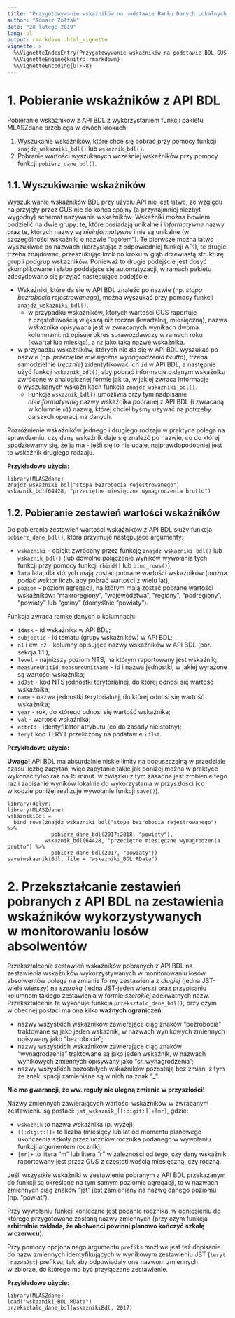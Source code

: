 ---
title: "Przygotowywanie wskaźników na podstawie Banku Danych Lokalnych GUS"
author: "Tomasz Żółtak"
date: "28 lutego 2019"
lang: pl
output: rmarkdown::html_vignette
vignette: >
  %\VignetteIndexEntry{Przygotowywanie wskaźników na podstawie BDL GUS}
  %\VignetteEngine{knitr::rmarkdown}
  %\VignetteEncoding{UTF-8}
---

# 1. Pobieranie wskaźników z API BDL

Pobieranie wskaźników z API BDL z wykorzystaniem funkcji pakietu MLASZdane przebiega w dwóch krokach:

  1. Wyszukanie wskaźników, które chce się pobrać przy pomocy funkcji `znajdz_wskazniki_bdl()` lub `wskaznik_bdl()`.
  2. Pobranie wartości wyszukanych wcześniej wskaźników przy pomocy funkcji `pobierz_dane_bdl()`.
  
## 1.1. Wyszukiwanie wskaźników

Wyszukiwanie wskaźników BDL przy użyciu API nie jest łatwe, ze względu na przyjęty przez GUS nie do końca spójny (a przynajmniej niezbyt wygodny) schemat nazywania wskaźników. Wskaźniki można bowiem podzielić na dwie grupy: te, które posiadają unikalne i *informatywne* nazwy oraz te, których nazwy są *nieinformatywne* i nie są unikalne (w szczególności wskaźniki o nazwie "ogółem"). Te pierwsze można łatwo wyszukiwać po nazwach (korzystając z odpowiedniej funkcji API), te drugie trzeba znajdować, przeszukując krok po kroku w głąb drzewiastą strukturę grup i podgrup wskaźników. Ponieważ to drugie podejście jest dosyć skomplikowane i słabo poddające się automatyzacji, w ramach pakietu zdecydowano się przyjąć następujące podejście:

  + Wskaźniki, które da się w API BDL znaleźć po nazwie (np. *stopa bezrobocia rejestrowanego*), można wyszukać przy pomocy funkcji `znajdz_wskazniki_bdl()`.
    + w przypadku wskaźników, których wartości GUS raportuje z częstotliwością większą niż roczna (kwartalną, miesięczną), nazwa wskaźnika opisywana jest w zwracanych wynikach dwoma kolumnami: `n1` opisuje okres sprawozdawczy w ramach roku (kwartał lub miesiąc), a `n2 ` jako taką nazwę wskaźnika.
  + w przypadku wskaźników, których nie da się w API BDL wyszukać po nazwie (np. *przeciętne miesięczne wynagrodzenia brutto*), trzeba samodzielnie (*ręcznie*) zidentyfikować ich `id` w API BDL, a następnie użyć funkcji `wskaznik_bdl()`, aby pobrać informacje o danym wskaźniku zwrócone w analogicznej formie jak ta, w jakiej zwraca informacje o wyszukanych wskaźnikach funkcja `znajdz_wskazniki_bdl()`.
    + Funkcja `wskaznik_bdl()` umożliwia przy tym nadpisanie *nieinformatywnej* nazwy wskaźnika pobranej z API BDL (i zwracaną w kolumnie `n1`) nazwą, której chcielibyśmy używać na potrzeby dalszych operacji na danych.
  
Rozróżnienie wskaźników jednego i drugiego rodzaju w praktyce polega na sprawdzeniu, czy dany wskaźnik daje się znaleźć po nazwie, co do której spodziewamy się, że ją ma - jeśli się to nie udaje, najprawdopodobniej jest to wskaźnik drugiego rodzaju.

**Przykładowe użycia:**

```
library(MLASZdane)
znajdz_wskazniki_bdl("stopa bezrobocia rejestrowanego")
wskaznik_bdl(64428, "przeciętne miesięczne wynagrodzenia brutto")
```

## 1.2. Pobieranie zestawień wartości wskaźników

Do pobierania zestawień wartości wskaźników z API BDL służy funkcja `pobierz_dane_bdl()`, która przyjmuje następujące argumenty:

  + `wskazniki` - obiekt zwrócony przez funkcję `znajdz_wskazniki_bdl()` lub `wskaznik_bdl()` (lub dowolne połączenie wyników wywołania tych funkcji przy pomocy funkcji `rbind()` lub `bind_rows()`);
  + `lata` lata, dla których mają zostać pobrane wartości wskaźników (można podać wektor liczb, aby pobrać wartości z wielu lat);
  + `poziom` - poziom agregacji, na którym mają zostać pobrane wartości wskaźników: "makroregiony", "województwa", "regiony", "podregiony", "powiaty" lub "gminy" (domyślnie "powiaty").

Funkcja zwraca ramkę danych o kolumnach:

 + `idWsk` - id wskaźnika w API BDL;
 + `subjectId` - id tematu (grupy wskaźników) w API BDL;
 + `n1` i ew. `n2` - kolumny opisujące nazwy wskaźników w API BDL (por. sekcja 1.1.);
 + `level` - najniższy poziom NTS, na którym raportowany jest wskaźnik;
 + `measureUnitId`, `measureUnitName` - id i nazwa jednostki, w jakiej wyrażone są wartości wskaźnika;
 + `idJst` - kod NTS jednostki terytorialnej, do której odnosi się wartość wskaźnika;
 + `name` - nazwa jednostki terytorialnej, do której odnosi się wartość wskaźnika;
 + `year` - rok, do którego odnosi się wartość wskaźnika;
 + `val` - wartość wskaźnika;
 + `attrId` - identyfikator atrybutu (co do zasady nieistotny);
 + `teryt` kod TERYT przeliczony na podstawie `idJst`.

**Przykładowe użycia:**

**Uwaga!** API BDL ma absurdalnie niskie limity na dopuszczalną w przedziale czasu liczbę zapytań, więc zapytanie takie jak poniżej można w praktyce wykonać tylko raz na 15 minut. w związku z tym zasadne jest zrobienie tego raz i zapisanie wyników lokalnie do wykorzystania w przyszłości (co w kodzie poniżej realizuje wywołanie funkcji `save()`).

```
library(dplyr)
library(MLASZdane)
wskaznikiBdl =
  bind_rows(znajdz_wskazniki_bdl("stopa bezrobocia rejestrowanego") %>%
              pobierz_dane_bdl(2017:2018, "powiaty"),
            wskaznik_bdl(64428, "przeciętne miesięczne wynagrodzenia brutto") %>%
              pobierz_dane_bdl(2017, "powiaty"))
save(wskaznikiBdl, file = "wskazniki_BDL.RData")
```

# 2. Przekształcanie zestawień pobranych z API BDL na zestawienia wskaźników wykorzystywanych w monitorowaniu losów absolwentów

Przekształcenie zestawień wskaźników pobranych z API BDL na zestawienia wskaźników wykorzystywanych w monitorowaniu losów absolwentów polega na zmianie formy zestawienia z *długiej* (jedna JST-wiele wierszy) na *szeroką* (jedna JST-jeden wiersz) oraz przypisaniu kolumnom takiego zestawienia w formie *szerokiej* adekwatnych nazw. Przekształcenia te wykonuje funkcja `przeksztalc_dane_bdl()`, przy czym w obecnej postaci ma ona kilka **ważnych ograniczeń**:

  + nazwy wszystkich wskaźników zawierające ciąg znaków "bezrobocia" traktowane są jako jeden wskaźnik, w nazwach wynikowych zmiennych opisywany jako "bezrobocie";
  + nazwy wszystkich wskaźników zawierające ciąg znaków "wynagrodzenia" traktowane są jako jeden wskaźnik, w nazwach wynikowych zmiennych opisywany jako "sr_wynagrodzenia";
  + nazwy wszystkich pozostałych wskaźników pozostają bez zmian, z tym że znaki spacji zamieniane są w nich na znak "_".

**Nie ma gwarancji, że ww. reguły nie ulegną zmianie w przyszłości!**

Nazwy zmiennych zawierających wartości wskaźników w zwracanym zestawieniu są postaci: `jst_wskaznik_[[:digit:]]+[mr]`, gdzie:

  + `wskaznik` to nazwa wskaźnika (p. wyżej);
  + `[[:digit:]]+` to liczba (miesięcy lub lat od momentu planowego ukończenia szkoły przez uczniów rocznika podanego w wywołaniu funkcji argumentem rocznik);
  + `[mr]+` to litera "m" lub litera "r" w zależności od tego, czy dany wskaźnik raportowany jest przez GUS z częstotliwością miesięczną, czy roczną.

Jeśli wszystkie wskaźniki w zestawieniu pobranym z API BDL przekazanym do funkcji są określone na tym samym poziomie agregacji, to w nazwach zmiennych ciąg znaków "jst" jest zamieniany na nazwę danego poziomu (np. "powiat").

Przy wywołaniu funkcji konieczne jest podanie rocznika, w odniesieniu do którego przygotowane zostaną nazwy zmiennych (przy czym funkcja **arbitralnie zakłada, że abolwenci powinni planowo kończyć szkołę w czerwcu**).

Przy pomocy opcjonalnego argumentu `prefiks` możliwe jest też dopisanie do nazw zmiennych identyfikujących w wynikowym zestawieniu JST (`teryt` i `nazwaJst`) prefiksu, tak aby odpowiadały one nazwom zmiennych w zbiorze, do którego ma być przyłączane zestawienie.

**Przykładowe użycie:**

```
library(MLASZdane)
load("wskazniki_BDL.RData")
przeksztalc_dane_bdl(wskaznikiBdl, 2017)
```
